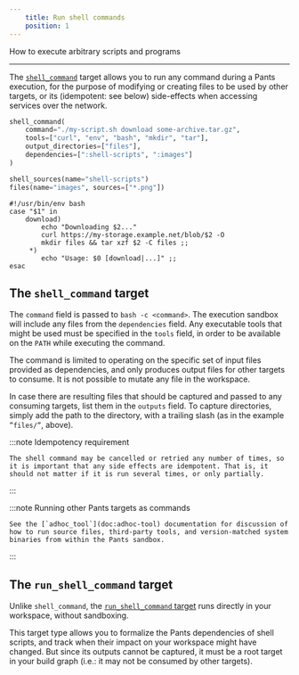 ```yaml
---
    title: Run shell commands
    position: 1
---
```


How to execute arbitrary scripts and programs

---

The [`shell_command`](doc:reference-shell_command) target allows you to run any command during a Pants execution, for the purpose of modifying or creating files to be used by other targets, or its (idempotent: see below) side-effects when accessing services over the network.

```python title="BUILD"
shell_command(
    command="./my-script.sh download some-archive.tar.gz",
    tools=["curl", "env", "bash", "mkdir", "tar"],
    output_directories=["files"],
    dependencies=[":shell-scripts", ":images"]
)

shell_sources(name="shell-scripts")
files(name="images", sources=["*.png"])
```
```shell title="my-script.sh"
#!/usr/bin/env bash
case "$1" in
    download)
        echo "Downloading $2..."
        curl https://my-storage.example.net/blob/$2 -O
        mkdir files && tar xzf $2 -C files ;;
     *)
        echo "Usage: $0 [download|...]" ;;
esac
```

The `shell_command` target
---------------------------------------

The `command` field is passed to `bash -c <command>`. The execution sandbox will include any files from the `dependencies` field. Any executable tools that might be used must be specified in the `tools` field, in order to be available on the `PATH` while executing the command.

The command is limited to operating on the specific set of input files provided as dependencies, and only produces output files for other targets to consume. It is not possible to mutate any file in the workspace.

In case there are resulting files that should be captured and passed to any consuming targets, list them in the `outputs` field. To capture directories, simply add the path to the directory, with a trailing slash (as in the example `”files/”`, above).


:::note Idempotency requirement

    
    The shell command may be cancelled or retried any number of times, so it is important that any side effects are idempotent. That is, it should not matter if it is run several times, or only partially.

:::



:::note Running other Pants targets as commands

    
    See the [`adhoc_tool`](doc:adhoc-tool) documentation for discussion of how to run source files, third-party tools, and version-matched system binaries from within the Pants sandbox.

:::


The `run_shell_command` target
-------------------------------------------

Unlike `shell_command`, the [`run_shell_command` target](doc:reference-run_shell_command) runs directly in your workspace, without sandboxing.

This target type allows you to formalize the Pants dependencies of shell scripts, and track when their impact on your workspace might have changed. But since its outputs cannot be captured, it must be a root target in your build graph (i.e.: it may not be consumed by other targets).